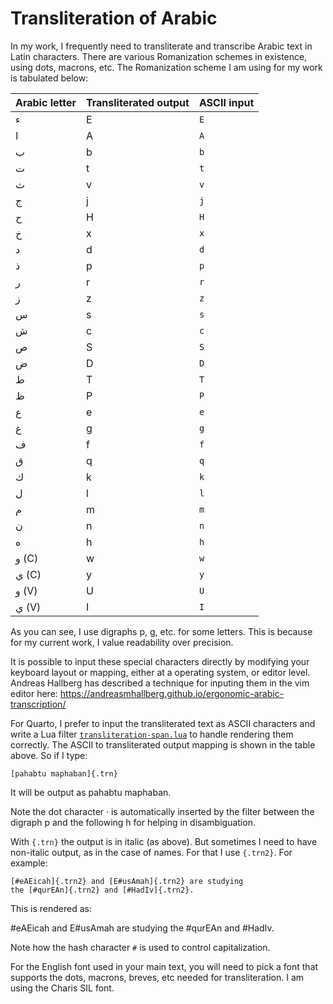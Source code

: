 # Transliteration of Arabic 

In my work, I frequently need to transliterate and transcribe Arabic text in Latin characters.
There are various Romanization schemes in existence, using dots, macrons, etc.
The Romanization scheme I am using for my work is tabulated below:

| Arabic letter | Transliterated output | ASCII input |
|:--|:--|:--|
|[ء]{.ar}    | [E]{.trn2} | `E`|
|[ا]{.ar}    | [A]{.trn2} | `A`|
|[ب]{.ar}    | [b]{.trn2} | `b`|
|[ت]{.ar}    | [t]{.trn2} | `t`|
|[ث]{.ar}    | [v]{.trn2} | `v`|
|[ج]{.ar}    | [j]{.trn2} | `j`|
|[ح]{.ar}    | [H]{.trn2} | `H`|
|[خ]{.ar}    | [x]{.trn2} | `x`|
|[د]{.ar}    | [d]{.trn2} | `d`|
|[ذ]{.ar}    | [p]{.trn2} | `p`|
|[ر]{.ar}    | [r]{.trn2} | `r`|
|[ز]{.ar}    | [z]{.trn2} | `z`|
|[س]{.ar}    | [s]{.trn2} | `s`|
|[ش]{.ar}    | [c]{.trn2} | `c`|
|[ص]{.ar}    | [S]{.trn2} | `S`|
|[ض]{.ar}    | [D]{.trn2} | `D`|
|[ط]{.ar}    | [T]{.trn2} | `T`|
|[ظ]{.ar}    | [P]{.trn2} | `P`|
|[ع]{.ar}    | [e]{.trn2} | `e`|
|[غ]{.ar}    | [g]{.trn2} | `g`|
|[ف]{.ar}    | [f]{.trn2} | `f`|
|[ق]{.ar}    | [q]{.trn2} | `q`|
|[ك]{.ar}    | [k]{.trn2} | `k`|
|[ل]{.ar}    | [l]{.trn2} | `l`|
|[م]{.ar}    | [m]{.trn2} | `m`|
|[ن]{.ar}    | [n]{.trn2} | `n`|
|[ه]{.ar}    | [h]{.trn2} | `h`|
|[و]{.ar} (C)| [w]{.trn2} | `w`|
|[ي]{.ar} (C)| [y]{.trn2} | `y`|
|[و]{.ar} (V)| [U]{.trn2} | `U`|
|[ي]{.ar} (V)| [I]{.trn2} | `I`|

As you can see, I use digraphs [p]{.trn}, [g]{.trn}, etc. for some letters.
This is because for my current work, I value readability over precision.

It is possible to input these special characters directly by modifying your keyboard layout or mapping, either at a operating system, or editor level.
Andreas Hallberg has described a technique for inputing them in the vim editor here:
<https://andreasmhallberg.github.io/ergonomic-arabic-transcription/>

For Quarto, I prefer to input the transliterated text as ASCII characters and write a Lua filter 
[`transliteration-span.lua`](https://github.com/adamiturabi/quarto-arabic-mwe/blob/main/_extensions/arabic-support/transliteration-span.lua)
to handle rendering them correctly. The ASCII to transliterated output mapping is shown in the table above. So if I type:

```
[pahabtu maphaban]{.trn}
```

It will be output as 
[pahabtu maphaban]{.trn}.

Note the dot character · is automatically inserted by the filter between the digraph [p]{.trn} and the following [h]{.trn} for helping in disambiguation.

With `{.trn}` the output is in italic (as above).
But sometimes I need to have non-italic output, as in the case of names. For that I use `{.trn2}`. For example:

```
[#eAEicah]{.trn2} and [E#usAmah]{.trn2} are studying 
the [#qurEAn]{.trn2} and [#HadIv]{.trn2}.
```

This is rendered as:

[#eAEicah]{.trn2} and [E#usAmah]{.trn2} are studying the [#qurEAn]{.trn2} and [#HadIv]{.trn2}.

Note how the hash character `#` is used to control capitalization.

For the English font used in your main text, you will need to pick a font that supports the dots, macrons, breves, etc needed for transliteration. I am using the Charis SIL font.

